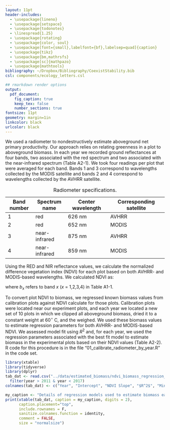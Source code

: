 ```yaml
---
layout: 11pt
header-includes:
  - \usepackage{lineno}
  - \usepackage{setspace}
  - \usepackage{todonotes}
  - \linespread{1.25}
  - \usepackage{rotating}
  - \usepackage{color, soul}
  - \usepackage[font={small},labelfont={bf},labelsep=quad]{caption}
  - \usepackage{tikz}
  - \usepackage{bm,mathrsfs}
  - \usepackage[sc]{mathpazo}
  - \usepackage{mathtools}
bibliography: ~/Dropbox/Bibliography/CoexistStability.bib
csl: components/ecology_letters.csl

## rmarkdown render options
output:
  pdf_document:
    fig_caption: true
    keep_tex: false
    number_sections: true
fontsize: 11pt
geometry: margin=1in
linkcolor: black
urlcolor: black
---
```


\renewcommand\linenumberfont{\normalfont\tiny\sffamily\color{gray}}
\renewcommand\thefigure{A2-\arabic{figure}}  
\renewcommand\thetable{A2-\arabic{table}}  
\renewcommand\thesection{Section A2.\arabic{section}}

\begin{center}
\textbf{\Large{Appendix 2}} \\
A.T. Tredennick, A.R. Kleinhesselink, J.B. Taylor \& P.B. Adler \\
``Consistent ecosystem functional response across precipitation extremes in a sagebrush steppe''  \\
\emph{PeerJ}
\end{center}

\linenumbers

\section{Estimating ANPP}
We used a radiometer to nondestructively estimate aboveground net primary productivity.
Our approach relies on relating greenness in a plot to aboveground biomass.
In each year we recorded ground reflectances at four bands, two associated with the red spectrum and two associated with the near-infrared spectrum (Table A2-1).
We took four readings per plot that were averaged for each band.
Bands 1 and 3 correspond to wavelengths collected by the MODIS satellite and bands 2 and 4 correspond to wavelengths collected by the AVHRR satellite.

| Band number | Spectrum name | Center wavelength | Corresponding satellite |
| ----------- | ------------- | ----------------- | ----------------------- |
| 1 | red | 626 nm | AVHRR |
| 2 | red | 652 nm | MODIS |
| 3 | near-infrared | 875 nm | AVHRR |
| 4 | near-infrared | 859 nm | MODIS |

Table: Radiometer specifications.

Using the RED and NIR reflectance values, we calculate the normalized difference vegetation index (NDVI) for each plot based on both AVHRR- and MODIS-based wavelengths.
We calculated NDVI as:
\vspace{-2em}
\begin{align}
\text{NDVI}_{\text{AVHRR}} &= \frac{b_3 - b_1}{b_3 + b_1} \\[10pt]
\text{NDVI}_{\text{MODIS}} &= \frac{b_4 - b_2}{b_4 + b_2}
\end{align}

\noindent{} where $b_x$ refers to band *x* (*x* = 1,2,3,4) in Table A1-1.

To convert plot NDVI to biomass, we regressed known biomass values from calibration plots against NDVI calculate for those plots.
Calibration plots were located near our experiment plots, and each year we located a new set of 10 plots in which we clipped all aboveground biomass, dried it to a constant weight at 60$^\circ$ C, and the weighed.
We used these biomass values to estimate regression parameters for both AVHRR- and MODIS-based NDVI.
We assessed model fit using $R^2$ and, for each year, we used the regression parameters associated with the best fit model to estimate biomass in the experimental plots based on their NDVI values (Table A2-2).
R code for this procedure is in the file "01_calibrate_radiometer_by_year.R" in the code set.

```r
library(xtable)
library(tidyverse)
library(dplyr)
tab_dat <- read.csv("../data/estimated_biomass/ndvi_biomass_regression_parameters.csv", row.names = 1) %>%
  filter(year > 2011 & year < 2017)
colnames(tab_dat) <- c("Year", "Intercept", "NDVI Slope", "$R^2$", "Min(biomass)", "Max(biomass)", "\\emph{N}", "Algorithm")

my_caption <- "Details of regression models used to estimate biomass each year."
print(xtable(tab_dat, caption = my_caption, digits = 2),
      caption.placement="top",
      include.rownames = F,
      sanitize.colnames.function = identity,
      comment = FALSE,
      size = "normalsize")
```





